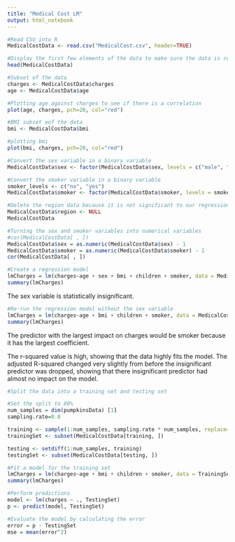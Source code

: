 ---
title: "Medical Cost LM"
output: html_notebook
---

```{r}
#Read CSV into R
MedicalCostData <- read.csv("MedicalCost.csv", header=TRUE)

#Display the first few elements of the data to make sure the data is read
head(MedicalCostData)
```

```{r}
#Subset of the data
charges <- MedicalCostData$charges
age <- MedicalCostData$age

#Plotting age against charges to see if there is a correlation
plot(age, charges, pch=20, col="red")
```

```{r}
#BMI subset eof the data
bmi <- MedicalCostData$bmi

#plotting bmi
plot(bmi, charges, pch=20, col="red")
```

```{r}
#Convert the sex variable in a binary variable
MedicalCostData$sex <- factor(MedicalCostData$sex, levels = c("male", "female"), labels = c(0,1))
```

```{r}
#Convert the smoker variable in a binary variable
smoker_levels <- c("no", "yes")
MedicalCostData$smoker <- factor(MedicalCostData$smoker, levels = smoker_levels, label = c(0,1))
```

```{r}
#Delete the region data because it is not significant to our regression
MedicalCostData$region <- NULL
MedicalCostData
```
```{r}
#Turning the sex and smoker variables into numerical variables
#cor(MedicalCostData[ , ])
MedicalCostData$sex = as.numeric(MedicalCostData$sex) - 1
MedicalCostData$smoker = as.numeric(MedicalCostData$smoker) - 1
cor(MedicalCostData[ , ])
```

```{r}
#Create a regression model
lmCharges = lm(charges~age + sex + bmi + children + smoker, data = MedicalCostData)
summary(lmCharges)
```
The sex variable is statistically insignificant.

```{r}
#Re-run the regression model without the sex variable
lmCharges = lm(charges~age + bmi + children + smoker, data = MedicalCostData)
summary(lmCharges)
```
The predictor with the largest impact on charges would be smoker because it has the largest coefficient.

The r-squared value is high, showing that the data highly fits the model. The adjusted R-squared changed very slightly from before the insignificant predictor was dropped, showing that there insignificant predictor had almost no impact on the model.

```{r}
#Split the data into a training set and testing set

#Set the split to 80%
num_samples = dim(pumpkinsData) [1]
sampling.rate=0.8

training <- sample(1:num_samples, sampling.rate * num_samples, replace=FALSE)
trainingSet <- subset(MedicalCostData[training, ])

testing <- setdiff(1:num_samples, training)
testingSet <- subset(MedicalCostData[testing, ])

```

```{r}
#Fit a model for the training set
lmCharges = lm(charges~age + bmi + children + smoker, data = TrainingSet)
summary(lmCharges)
```

```{r}
#Perform predictions 
model <- lm(charges ~ ., TestingSet)
p <- predict(model, TestingSet)
```

```{r}
#Evaluate the model by calculating the error
error = p - TestingSet
mse = mean(error^2)
```
